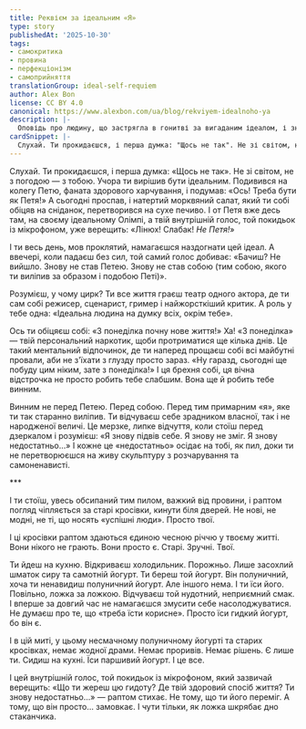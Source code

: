 ```yaml
---
title: Реквієм за ідеальним «Я»
type: story
publishedAt: '2025-10-30'
tags:
- самокритика
- провина
- перфекціонізм
- самоприйняття
translationGroup: ideal-self-requiem
author: Alex Bon
license: CC BY 4.0
canonical: https://www.alexbon.com/ua/blog/rekviyem-idealnoho-ya
description: |-
  Оповідь про людину, що застрягла в гонитві за вигаданим ідеалом, і знаходить тишу в чесній буденності старих кросівок та поганого йогурту.
cardSnippet: |-
  Слухай. Ти прокидаєшся, і перша думка: "Щось не так". Не зі світом, не з погодою — з тобою. Учора ти вирішив бути ідеальним. Подивився на колегу Петю, фаната здорового харчування, і подумав: "Ось! Треба бути як Петя!" А сьогодні проспав, і натертий морквяний салат, який ти собі обіцяв на сніданок, перетворився на сухе печиво. І от Петя вже десь там, на своєму ідеальному Олімпі, а твій внутрішній голос, той покидьок із мікрофоном, уже верещить: "Лінюх! Слабак! *Не Петя!*"
---
```


Слухай. Ти прокидаєшся, і перша думка: «Щось не так». Не зі світом, не з погодою — з тобою. Учора ти вирішив бути ідеальним. Подивився на колегу Петю, фаната здорового харчування, і подумав: «Ось! Треба бути як Петя!» А сьогодні проспав, і натертий морквяний салат, який ти собі обіцяв на сніданок, перетворився на сухе печиво. І от Петя вже десь там, на своєму ідеальному Олімпі, а твій внутрішній голос, той покидьок із мікрофоном, уже верещить: «Лінюх! Слабак! *Не Петя!*»

І ти весь день, мов проклятий, намагаєшся наздогнати цей ідеал. А ввечері, коли падаєш без сил, той самий голос добиває: «Бачиш? Не вийшло. Знову не став Петею. Знову не став собою (тим собою, якого ти виліпив за образом і подобою Петі)».

Розумієш, у чому цирк? Ти все життя граєш театр одного актора, де ти сам собі режисер, сценарист, гример і найжорсткіший критик. А роль у тебе одна: «Ідеальна людина на думку всіх, окрім тебе».

Ось ти обіцяєш собі: «З понеділка почну нове життя!» Ха! «З понеділка» — твій персональний наркотик, щоби протриматися ще кілька днів. Це такий ментальний відпочинок, де ти наперед прощаєш собі всі майбутні провали, аби не з'їхати з глузду просто зараз. «Ну гаразд, сьогодні ще побуду цим ніким, зате з понеділка!» І ця брехня собі, ця вічна відстрочка не просто робить тебе слабшим. Вона ще й робить тебе винним.

Винним не перед Петею. Перед собою. Перед тим примарним «я», яке ти так старанно виліпив. Ти відчуваєш себе зрадником власної, так і не народженої величі. Це мерзке, липке відчуття, коли стоїш перед дзеркалом і розумієш: «Я знову підвів себе. Я знову не зміг. Я знову недостатньо...» І кожне це «недостатньо» осідає на тобі, як пил, доки ти не перетворюєшся на живу скульптуру з розчарування та самоненависті.

*\*\*

І ти стоїш, увесь обсипаний тим пилом, важкий від провини, і раптом погляд чіпляється за старі кросівки, кинути біля дверей. Не нові, не модні, не ті, що носять «успішні люди». Просто твої.

І ці кросівки раптом здаються єдиною чесною річчю у твоєму житті. Вони нікого не грають. Вони просто є. Старі. Зручні. Твої.

Ти йдеш на кухню. Відкриваєш холодильник. Порожньо. Лише засохлий шматок сиру та самотній йогурт. Ти береш той йогурт. Він полуничний, хоча ти ненавидиш полуничний йогурт. Але іншого нема. І ти їси його. Повільно, ложка за ложкою. Відчуваєш той нудотний, неприємний смак. І вперше за довгий час не намагаєшся змусити себе насолоджуватися. Не думаєш про те, що «треба їсти корисне». Просто їси гидкий йогурт, бо він є.

І в цій миті, у цьому несмачному полуничному йогурті та старих кросівках, немає жодної драми. Немає проривів. Немає рішень. Є лише ти. Сидиш на кухні. Їси паршивий йогурт. І це все.

І цей внутрішній голос, той покидьок із мікрофоном, який зазвичай верещить: «Що ти жереш цю гидоту? Де твій здоровий спосіб життя? Ти знову недостатньо...» — раптом стихає. Не тому, що ти його переміг. А тому, що він просто... замовкає. І чути тільки, як ложка шкрябає дно стаканчика.
